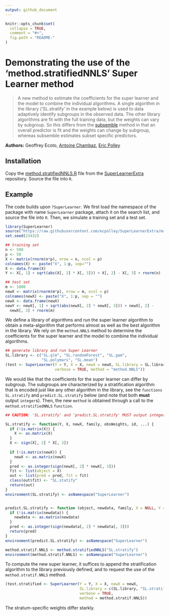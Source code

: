 ```yaml
---
output: github_document
---
```


<!-- README.md is generated from README.Rmd. Please edit that file -->

```r
knitr::opts_chunk$set(
  collapse = TRUE,
  comment = "#>",
  fig.path = "README-"
)
```

# Demonstrating the use of the 'method.stratifiedNNLS' Super Learner method


> A new  method to  estimate the  coefficients for the  super learner  and the
> model  to combine  the  individual  algorithms. A  single  algorithm in  the
> library  ('SL.stratify' in  the example  below) is  used to  data adaptively
> identify subgroups  in the observed  data. The other library  algorithms are
> fit with the  full training data, but  the weights can vary  by subgroup. So
> this   differs  from   the  [subsemble](https://github.com/ledell/subsemble)
> method in  that an overall  predictor is fit and  the weights can  change by
> subgroup, whereas subsemble estimates subset specific predictors.

__Authors:__  Geoffrey Ecoto,  [Antoine Chambaz](https://github.com/achambaz),
[Eric Polley](https://github.com/ecpolley)


## Installation

Copy                                                                       the
[method.stratifiedNNLS.R](https://github.com/ecpolley/SuperLearnerExtra/method/method.stratifiedNNLS.R) 
file                                  from                                 the
[SuperLearnerExtra](https://github.com/ecpolley/SuperLearnerExtra)
repository. Source the file into `R`.

## Example

The code  builds upon  `?SuperLearner`.  We  first load  the namespace  of the
package with  name `SuperLearner` package, attach  it on the search  list, and
source the file into `R`. Then, we simulate a training set and a test set.

```r
library(SuperLearner)
source("https://raw.githubusercontent.com/ecpolley/SuperLearnerExtra/master/method/method.stratifiedNNLS.R")
set.seed(23432)

## training set
n <- 500
p <- 50
X <- matrix(rnorm(n*p), nrow = n, ncol = p)
colnames(X) <- paste("X", 1:p, sep="")
X <- data.frame(X)
Y <- X[, 1] + sqrt(abs(X[, 2] * X[, 3])) + X[, 2] - X[, 3] + rnorm(n)

## test set
m <- 1000
newX <- matrix(rnorm(m*p), nrow = m, ncol = p)
colnames(newX) <- paste("X", 1:p, sep = "")
newX <- data.frame(newX)
newY <- newX[, 1] + sqrt(abs(newX[, 2] * newX[, 3])) + newX[, 2] -
  newX[, 3] + rnorm(m)
```

We  define a  library of  algorithms and  run the  super learner  algorithm to
obtain a meta-algorithm that performs almost  as well as the best algorithm in
the library. We rely on the `method.NNLS` method to determine the coefficients
for the super learner and the model to combine the individual algorithms.

```r
## generate library and run Super Learner
SL.library <- c("SL.glm", "SL.randomForest", "SL.gam",
                "SL.polymars", "SL.mean")
(test <- SuperLearner(Y = Y, X = X, newX = newX, SL.library = SL.library,
                      verbose = TRUE, method = "method.NNLS"))
```

We  would like  that the  coefficients  for the  super learner  can differ  by
subgroup. The subgroups  are characterized by a  stratification algorithm that
is encoded just  like any other algorithm in the  library, see the `functions`
`SL.stratify`  and `predict.SL.stratify`  below (and  note that  both **must**
output `integer`s). Then,  the new `method` is obtained through  a call to the
`method.stratifiedNNLS` `function`.

```r
## CAUTION: 'SL.stratify' and 'predict.SL.stratify' MUST output integers

SL.stratify <- function(Y, X, newX, family, obsWeights, id, ...) {
  if (!is.matrix(X)) {
    X <- as.matrix(X)
  }
  X <- sign(X[, 2] * X[, 3])
  
  if (!is.matrix(newX)) {
    newX <- as.matrix(newX)
  }
  pred <- as.integer(sign(newX[, 2] * newX[, 3]))
  fit <- list(object = X)
  out <- list(pred = pred, fit = fit)
  class(out$fit) <- "SL.statify"
  return(out)
}
environment(SL.stratify) <- asNamespace("SuperLearner")


predict.SL.stratify <- function (object, newdata, family, X = NULL, Y = NULL, ...) {
  if (!is.matrix(newdata)) {
    newdata <- as.matrix(newdata)
  }
  pred <- as.integer(sign(newdata[, 2] * newdata[, 3]))
  return(pred)
}
environment(predict.SL.stratify) <- asNamespace("SuperLearner")

method.stratif.NNLS <- method.stratifiedNNLS("SL.stratify")
environment(method.stratif.NNLS) <- asNamespace("SuperLearner")
```

To compute  the new super  learner, it  suffices to append  the stratification
algorithm to  the library previously  defined, and to  request the use  of the
`method.stratif.NNLS` method.

```r

(test.stratified <- SuperLearner(Y = Y, X = X, newX = newX,
                                 SL.library = c(SL.library, "SL.stratify"),
                                 verbose = TRUE,
                                 method = method.stratif.NNLS))
```
The stratum-specific weights differ starkly.

